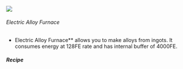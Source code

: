  ![](/mods/techreborn/electric_alloy_furnace.png)


###### Electric Alloy Furnace

- Electric Alloy Furnace** allows you to make alloys from ingots. It consumes energy at 128FE rate and has internal buffer of 4000FE.

##### Recipe

<Recipe recipe=" input air techreborn:electronic_circuit input
techreborn:electric_furnace techreborn:machine_block
techreborn:electric_furnace input air output
techreborn:electric_alloy_furnace "/>
